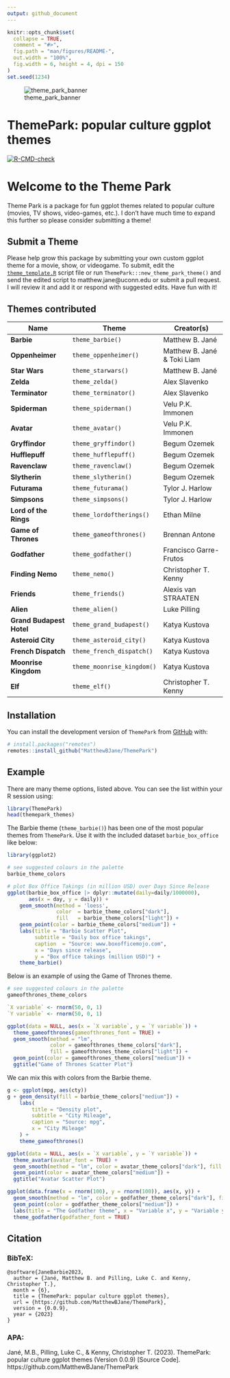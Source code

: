 ```yaml
---
output: github_document
---
```


<!-- README.md is generated from README.Rmd. Please edit that file -->

```r
knitr::opts_chunk$set(
  collapse = TRUE,
  comment = "#>",
  fig.path = "man/figures/README-",
  out.width = "100%",
  fig.width = 6, height = 4, dpi = 150
)
set.seed(1234)
```

![theme_park_banner](https://github.com/MatthewBJane/ThemePark/assets/52077481/91916a23-e466-4dcb-b5c2-cb2c4fe55f04)

# ThemePark: popular culture ggplot themes

<!-- badges: start -->
[![R-CMD-check](https://github.com/MatthewBJane/ThemePark/actions/workflows/R-CMD-check.yaml/badge.svg)](https://github.com/MatthewBJane/ThemePark/actions/workflows/R-CMD-check.yaml)
<!-- badges: end -->

# Welcome to the Theme Park
Theme Park is a package for fun ggplot themes related to popular culture (movies, TV shows, video-games, etc.). I don't have much time to expand this further so please consider submitting a theme!

## Submit a Theme
Please help grow this package by submitting your own custom ggplot theme for a movie, show, or videogame. To submit, edit the [`theme_template.R`](inst/theme_template.R) script file or run `ThemePark:::new_theme_park_theme()` and send the edited script to matthew.jane@uconn.edu or submit a pull request. I will review it and add it or respond with suggested edits. Have fun with it!

## Themes contributed

Name | Theme | Creator(s) |
---- | ----- | ---------- |
**Barbie** | `theme_barbie()` | Matthew B. Jané |
**Oppenheimer** | `theme_oppenheimer()` | Matthew B. Jané & Toki Liam |
**Star Wars** | `theme_starwars()` | Matthew B. Jané |
**Zelda** | `theme_zelda()` | Alex Slavenko |
**Terminator** | `theme_terminator()` | Alex Slavenko |
**Spiderman** | `theme_spiderman()` | Velu P.K. Immonen |
**Avatar** | `theme_avatar()` | Velu P.K. Immonen |
**Gryffindor** | `theme_gryffindor()` | Begum Ozemek |
**Hufflepuff** | `theme_hufflepuff()` | Begum Ozemek |
**Ravenclaw** | `theme_ravenclaw()` | Begum Ozemek |
**Slytherin** | `theme_slytherin()` | Begum Ozemek |
**Futurama** | `theme_futurama()` | Tylor J. Harlow |
**Simpsons** | `theme_simpsons()` | Tylor J. Harlow |
**Lord of the Rings** | `theme_lordoftherings()` | Ethan Milne |
**Game of Thrones** | `theme_gameofthrones()` | Brennan Antone |
**Godfather** | `theme_godfather()` | Francisco Garre-Frutos |
**Finding Nemo** | `theme_nemo()` | Christopher T. Kenny |
**Friends** | `theme_friends()` | Alexis van STRAATEN |
**Alien** | `theme_alien()` | Luke Pilling |
**Grand Budapest Hotel**| `theme_grand_budapest()` | Katya Kustova |
**Asteroid City** | `theme_asteroid_city()` | Katya Kustova |
**French Dispatch** | `theme_french_dispatch()`  | Katya Kustova |
**Moonrise Kingdom** | `theme_moonrise_kingdom()` | Katya Kustova |
**Elf** | `theme_elf()` | Christopher T. Kenny |


## Installation

You can install the development version of `ThemePark` from [GitHub](https://github.com/) with:

``` r
# install.packages("remotes")
remotes::install_github("MatthewBJane/ThemePark")
```

## Example

There are many theme options, listed above. You can see the list within your R session using:
``` r
library(ThemePark)
head(themepark_themes)
```

The Barbie theme (`theme_barbie()`) has been one of the most popular themes from `ThemePark`. Use it with the included dataset `barbie_box_office` like below:

```r
library(ggplot2)

# see suggested colours in the palette
barbie_theme_colors

# plot Box Office Takings (in million USD) over Days Since Release
ggplot(barbie_box_office |> dplyr::mutate(daily=daily/1000000), 
       aes(x = day, y = daily)) +
	geom_smooth(method = 'loess', 
	            color  = barbie_theme_colors["dark"],
	            fill   = barbie_theme_colors["light"]) +
	geom_point(color = barbie_theme_colors["medium"]) +
	labs(title = "Barbie Scatter Plot",
	     subtitle = "Daily box office takings",
	     caption  = "Source: www.boxofficemojo.com",
	     x = "Days since release",
	     y = "Box office takings (million USD)") +
	theme_barbie()
```


Below is an example of using the Game of Thrones theme.

```r
# see suggested colours in the palette
gameofthrones_theme_colors

`X variable` <- rnorm(50, 0, 1)
`Y variable` <- rnorm(50, 0, 1)

ggplot(data = NULL, aes(x = `X variable`, y = `Y variable`)) +
  theme_gameofthrones(gameofthrones_font = TRUE) +
  geom_smooth(method = "lm",
              color = gameofthrones_theme_colors["dark"],
              fill = gameofthrones_theme_colors["light"]) +
  geom_point(color = gameofthrones_theme_colors["medium"]) +
  ggtitle("Game of Thrones Scatter Plot")
```

We can mix this with colors from the Barbie theme.

```r
g <- ggplot(mpg, aes(cty))
g + geom_density(fill = barbie_theme_colors["medium"]) +
    labs(
        title = "Density plot",
        subtitle = "City Mileage",
        caption = "Source: mpg",
        x = "City Mileage"
    ) +
    theme_gameofthrones()
```

```r
ggplot(data = NULL, aes(x = `X variable`, y = `Y variable`)) +
  theme_avatar(avatar_font = TRUE) +
  geom_smooth(method = "lm", color = avatar_theme_colors["dark"], fill = avatar_theme_colors["light"]) +
  geom_point(color = avatar_theme_colors["medium"]) +
  ggtitle("Avatar Scatter Plot")
```


```r
ggplot(data.frame(x = rnorm(100), y = rnorm(100)), aes(x, y)) +
  geom_smooth(method = "lm", color = godfather_theme_colors["dark"], fill = godfather_theme_colors["light"]) +
  geom_point(color = godfather_theme_colors["medium"]) +
  labs(title = "The Godfather theme", x = "Variable x", y = "Variable y") +
  theme_godfather(godfather_font = TRUE)
```


## Citation

### BibTeX:
```
@software{JaneBarbie2023,
  author = {Jané, Matthew B. and Pilling, Luke C. and Kenny, Christopher T.},
  month = {6},
  title = {ThemePark: popular culture ggplot themes},
  url = {https://github.com/MatthewBJane/ThemePark},
  version = {0.0.9},
  year = {2023}
}
```
### APA:
Jané, M.B., Pilling, Luke C., & Kenny, Christopher T. (2023). ThemePark: popular culture ggplot themes (Version 0.0.9) [Source Code]. https://github.com/MatthewBJane/ThemePark
